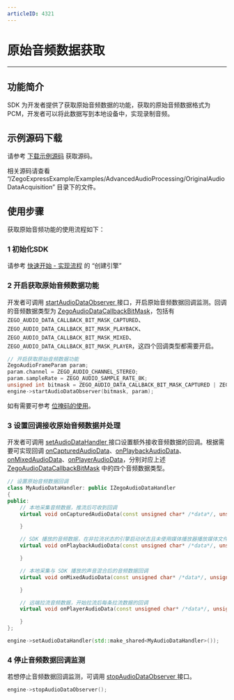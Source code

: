 ```yaml
---
articleID: 4321
---
```

# 原始音频数据获取

- - -

## 功能简介

SDK 为开发者提供了获取原始音频数据的功能，获取的原始音频数据格式为 PCM，开发者可以将此数据写到本地设备中，实现录制音频。


## 示例源码下载

请参考 [下载示例源码](!DownloadDemo/DownloadDemo) 获取源码。

相关源码请查看 “/ZegoExpressExample/Examples/AdvancedAudioProcessing/OriginalAudioDataAcquisition” 目录下的文件。


## 使用步骤

获取原始音频功能的使用流程如下：

### 1 初始化SDK

请参考 [快速开始 - 实现流程](!Integration/Solution_Implementation#CreateEngine) 的 “创建引擎”

### 2 开启获取原始音频数据功能

开发者可调用 [startAudioDataObserver ](@startAudioDataObserver) 接口，开启原始音频数据回调监测。回调的音频数据类型为 [ZegoAudioDataCallbackBitMask](@-ZegoAudioDataCallbackBitMask)，包括有 `ZEGO_AUDIO_DATA_CALLBACK_BIT_MASK_CAPTURED`、`ZEGO_AUDIO_DATA_CALLBACK_BIT_MASK_PLAYBACK`、`ZEGO_AUDIO_DATA_CALLBACK_BIT_MASK_MIXED`、`ZEGO_AUDIO_DATA_CALLBACK_BIT_MASK_PLAYER`，这四个回调类型都需要开启。

```C++
// 开启获取原始音频数据功能
ZegoAudioFrameParam param;
param.channel = ZEGO_AUDIO_CHANNEL_STEREO;
param.sampleRate = ZEGO_AUDIO_SAMPLE_RATE_8K;
unsigned int bitmask = ZEGO_AUDIO_DATA_CALLBACK_BIT_MASK_CAPTURED | ZEGO_AUDIO_DATA_CALLBACK_BIT_MASK_PLAYBACK | ZEGO_AUDIO_DATA_CALLBACK_BIT_MASK_MIXED | ZEGO_AUDIO_DATA_CALLBACK_BIT_MASK_PLAYER;
engine->startAudioDataObserver(bitmask, param);
```
<div class="mk-hint">

如有需要可参考 [位掩码的使用](#8663)。
</div>

### 3 设置回调接收原始音频数据并处理

开发者可调用 [setAudioDataHandler ](@setAudioDataHandler) 接口设置额外接收音频数据的回调。根据需要可实现回调 [onCapturedAudioData](@onCapturedAudioData)、[onPlaybackAudioData](@onPlaybackAudioData)、[onMixedAudioData](@onMixedAudioData)、[onPlayerAudioData](@onPlayerAudioData)，分别对应上述 [ZegoAudioDataCallbackBitMask](@-ZegoAudioDataCallbackBitMask) 中的四个音频数据类型。

```C++
// 设置原始音频数据回调
class MyAudioDataHandler: public IZegoAudioDataHandler
{
public:
    // 本地采集音频数据，推流后可收到回调 
    virtual void onCapturedAudioData(const unsigned char* /*data*/, unsigned int /*dataLength*/, ZegoAudioFrameParam /*param*/) {

    }

    // SDK 播放的音频数据，在非拉流状态的引擎启动状态且未使用媒体播放器播放媒体文件状态时，回调的音频数据是静音的音频数据 
    virtual void onPlaybackAudioData(const unsigned char* /*data*/, unsigned int /*dataLength*/, ZegoAudioFrameParam /*param*/) {

    }

    // 本地采集与 SDK 播放的声音混合后的音频数据回调
    virtual void onMixedAudioData(const unsigned char* /*data*/, unsigned int /*dataLength*/, ZegoAudioFrameParam /*param*/) {

    }

    // 远端拉流音频数据，开始拉流后每条拉流数据的回调 
    virtual void onPlayerAudioData(const unsigned char* /*data*/, unsigned int /*dataLength*/, ZegoAudioFrameParam /*param*/, const std::string& /*streamID*/) {

    }
};

engine->setAudioDataHandler(std::make_shared<MyAudioDataHandler>());
```

### 4 停止音频数据回调监测

若想停止音频数据回调监测，可调用 [stopAudioDataObserver ](@stopAudioDataObserver) 接口。

```C++
engine->stopAudioDataObserver();
```
